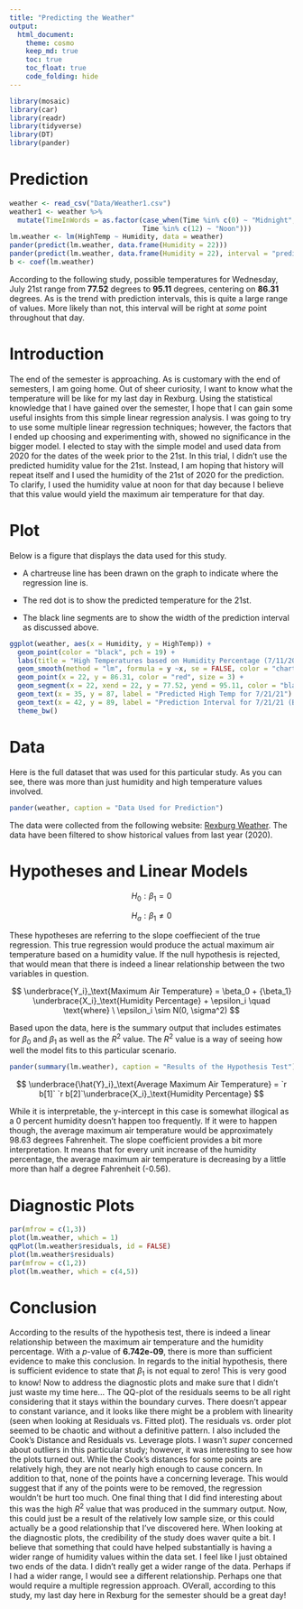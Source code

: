 ```yaml
---
title: "Predicting the Weather"
output: 
  html_document:
    theme: cosmo
    keep_md: true
    toc: true
    toc_float: true
    code_folding: hide
---
```


```r
library(mosaic)
library(car)
library(readr)
library(tidyverse)
library(DT)
library(pander)
```


# Prediction 

```r
weather <- read_csv("Data/Weather1.csv")
weather1 <- weather %>% 
  mutate(TimeInWords = as.factor(case_when(Time %in% c(0) ~ "Midnight",
                                 Time %in% c(12) ~ "Noon")))
lm.weather <- lm(HighTemp ~ Humidity, data = weather)
pander(predict(lm.weather, data.frame(Humidity = 22)))
pander(predict(lm.weather, data.frame(Humidity = 22), interval = "prediction"))
b <- coef(lm.weather)
```

According to the following study, possible temperatures for Wednesday, July 21st range from **77.52** degrees to **95.11** degrees, centering on **86.31** degrees. As is the trend with prediction intervals, this is quite a large range of values. More likely than not, this interval will be right at *some* point throughout that day. 


# Introduction

The end of the semester is approaching. As is customary with the end of semesters, I am going home. Out of sheer curiosity, I want to know what the temperature will be like for my last day in Rexburg. Using the statistical knowledge that I have gained over the semester, I hope that I can gain some useful insights from this simple linear regression analysis. I was going to try to use some multiple linear regression techniques; however, the factors that I ended up choosing and experimenting with, showed no significance in the bigger model. I elected to stay with the simple model and used data from 2020 for the dates of the week prior to the 21st. In this trial, I didn't use the predicted humidity value for the 21st. Instead, I am hoping that history will repeat itself and I used the humidity of the 21st of 2020 for the prediction. To clarify, I used the humidity value at noon for that day because I believe that this value would yield the maximum air temperature for that day. 


# Plot


Below is a figure that displays the data used for this study. 

* A chartreuse line has been drawn on the graph to indicate where the regression line is. 

* The red dot is to show the predicted temperature for the 21st.

* The black line segments are to show the width of the prediction interval as discussed above.


```r
ggplot(weather, aes(x = Humidity, y = HighTemp)) + 
  geom_point(color = "black", pch = 19) + 
  labs(title = "High Temperatures based on Humidity Percentage (7/11/2020 - 7/17/2020)", x = "Humidity Percentage", y = "High Temperature (in Fahrenheit)") + 
  geom_smooth(method = "lm", formula = y ~x, se = FALSE, color = "chartreuse") + 
  geom_point(x = 22, y = 86.31, color = "red", size = 3) +
  geom_segment(x = 22, xend = 22, y = 77.52, yend = 95.11, color = "black") +
  geom_text(x = 35, y = 87, label = "Predicted High Temp for 7/21/21") +
  geom_text(x = 42, y = 89, label = "Prediction Interval for 7/21/21 (Blk segment)") +
  theme_bw()
```

# Data 

Here is the full dataset that was used for this particular study. As you can see, there was more than just humidity and high temperature values involved. 


```r
pander(weather, caption = "Data Used for Prediction")
```


The data were collected from the following website: [Rexburg Weather](https://www.timeanddate.com/weather/@5605242/historic?month=7&year=2020). The data have been filtered to show historical values from last year (2020). 


# Hypotheses and Linear Models

$$
H_0: \beta_1 = 0
$$

$$
H_a: \beta_1 \neq 0
$$

These hypotheses are referring to the slope coeffiecient of the true regression. This true regression would produce the actual maximum air temperature based on a humidity value. If the null hypothesis is rejected, that would mean that there is indeed a linear relationship between the two variables in question. 


$$
\underbrace{Y_i}_\text{Maximum Air Temperature} = \beta_0 + {\beta_1} \underbrace{X_i}_\text{Humidity Percentage} + \epsilon_i \quad \text{where} \ \epsilon_i \sim N(0, \sigma^2)
$$



Based upon the data, here is the summary output that includes estimates for $\beta_0$ and $\beta_1$ as well as the $R^2$ value.
The $R^2$ value is a way of seeing how well the model fits to this particular scenario.



```r
pander(summary(lm.weather), caption = "Results of the Hypothesis Test")
```



$$
\underbrace{\hat{Y}_i}_\text{Average Maximum Air Temperature} = `r b[1]`  `r b[2]`\underbrace{X_i}_\text{Humidity Percentage}
$$

While it is interpretable, the y-intercept in this case is somewhat illogical as a 0 percent humidity doesn't happen too frequently. If it were to happen though, the average maximum air temperature would be approximately 98.63 degrees Fahrenheit. The slope coefficient provides a bit more interpretation. It means that for every unit increase of the humidity percentage, the average maximum air temperature is decreasing by a little more than half a degree Fahrenheit (-0.56). 


# Diagnostic Plots

```r
par(mfrow = c(1,3))
plot(lm.weather, which = 1)
qqPlot(lm.weather$residuals, id = FALSE)
plot(lm.weather$residuals)
par(mfrow = c(1,2))
plot(lm.weather, which = c(4,5))
```


# Conclusion

According to the results of the hypothesis test, there is indeed a linear relationship between the maximum air temperature and the humidity percentage. With a $p$-value of **6.742e-09**, there is more than sufficient evidence to make this conclusion. In regards to the initial hypothesis, there is sufficient evidence to state that $\beta_1$ is not equal to zero! This is very good to know! Now to address the diagnostic plots and make sure that I didn't just waste my time here... The QQ-plot of the residuals seems to be all right considering that it stays within the boundary curves. There doesn't appear to constant variance, and it looks like there might be a problem with linearity (seen when looking at Residuals vs. Fitted plot). The residuals vs. order plot seemed to be chaotic and without a definitive pattern. I also included the Cook's Distance and Residuals vs. Leverage plots. I wasn't *super* concerned about outliers in this particular study; however, it was interesting to see how the plots turned out. While the Cook's distances for some points are relatively high, they are not nearly high enough to cause concern. In addition to that, none of the points have a concerning leverage. This would suggest that if any of the points were to be removed, the regression wouldn't be hurt too much. One final thing that I did find interesting about this was the high $R^2$ value that was produced in the summary output. Now, this could just be a result of the relatively low sample size, or this could actually be a good relationship that I've discovered here. When looking at the diagnostic plots, the credibility of the study does waver quite a bit. I believe that something that could have helped substantially is having a wider range of humidity values within the data set. I feel like I just obtained two ends of the data. I didn't really get a wider range of the data. Perhaps if I had a wider range, I would see a different relationship. Perhaps one that would require a multiple regression approach. OVerall, according to this study, my last day here in Rexburg for the semester should be a great day!  





